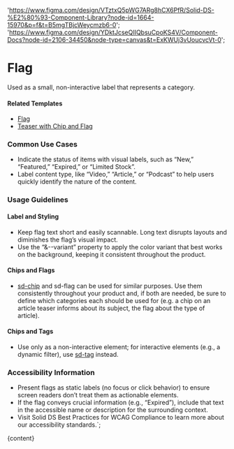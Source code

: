 

  'https://www.figma.com/design/VTztxQ5pWG7ARg8hCX6PfR/Solid-DS-%E2%80%93-Component-Library?node-id=1664-15970&p=f&t=B5mgTBjcWeycmzb6-0';
  'https://www.figma.com/design/YDktJcseQIIQbsuCpoKS4V/Component-Docs?node-id=2106-34450&node-type=canvas&t=ExKWUj3vUoucvcVt-0';

# Flag

Used as a small, non-interactive label that represents a category.

<DefaultStory />

<DocumentationLinks storybookLink="${storybookLink}" figmaLibrary="${figmaLibrary}" figmaDocs="${figmaDocs}" />

#### Related Templates

- [Flag](/?path=/docs/templates-flag--docs)
- [Teaser with Chip and Flag](/?path=/docs/templates-teaser--docs#teaser-with-chip-and-flag)

### Common Use Cases

- Indicate the status of items with visual labels, such as “New,” “Featured,” “Expired,” or “Limited Stock”.
- Label content type, like “Video,” “Article,” or “Podcast” to help users quickly identify the nature of the content.

### Usage Guidelines

#### Label and Styling

- Keep flag text short and easily scannable. Long text disrupts layouts and diminishes the flag’s visual impact.
- Use the “&--variant” property to apply the color variant that best works on the background, keeping it consistent throughout the product.

#### Chips and Flags

- [sd-chip](/?path=/docs/styles-sd-chip--docs) and sd-flag can be used for similar purposes. Use them consistently throughout your product and, if both are needed, be sure to define which categories each should be used for (e.g. a chip on an article teaser informs about its subject, the flag about the type of article).

#### Chips and Tags

- Use only as a non-interactive element; for interactive elements (e.g., a dynamic filter), use [sd-tag](/?path=/docs/styles-sd-tag--docs) instead.

### Accessibility Information

- Present flags as static labels (no focus or click behavior) to ensure screen readers don’t treat them as actionable elements.
- If the flag conveys crucial information (e.g., “Expired”), include that text in the accessible name or description for the surrounding context.
- Visit <sd-link href="https://www.figma.com/design/YDktJcseQIIQbsuCpoKS4V/Component-Docs?node-id=10708-5011&t=Z1FxSGWkmXG5r5sw-4" target="_blank">Solid DS Best Practices for WCAG Compliance</sd-link> to learn more about our accessibility standards.`;

<Meta title="Styles/sd-flag/Overview" />

<OverviewFormatter story={SdFlagStories.Default}>{content}</OverviewFormatter>
